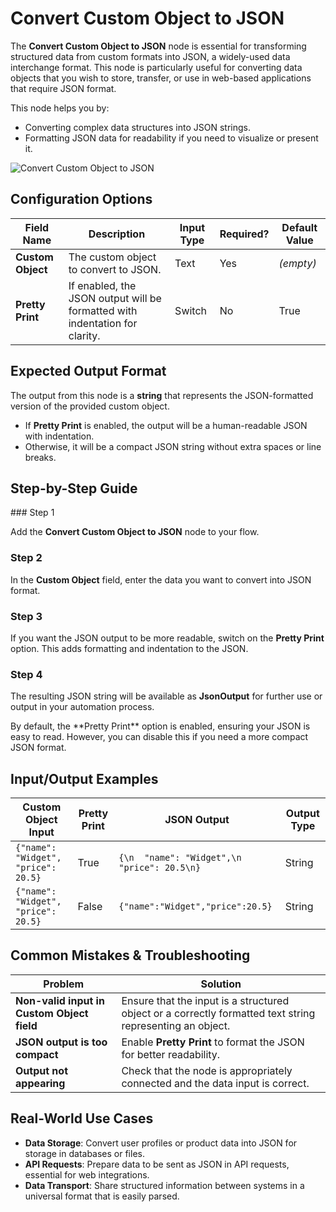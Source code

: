 
# Convert Custom Object to JSON

The **Convert Custom Object to JSON** node is essential for transforming structured data from custom formats into JSON, a widely-used data interchange format. This node is particularly useful for converting data objects that you wish to store, transfer, or use in web-based applications that require JSON format.

This node helps you by:

- Converting complex data structures into JSON strings.
- Formatting JSON data for readability if you need to visualize or present it.

![Convert Custom Object to JSON](./convert-custom-object-to-JSON.png)

## Configuration Options

| Field Name        | Description                                                                 | Input Type | Required? | Default Value |
| ----------------- | --------------------------------------------------------------------------- | ---------- | --------- | ------------- |
| **Custom Object** | The custom object to convert to JSON.                                       | Text       | Yes       | _(empty)_     |
| **Pretty Print**  | If enabled, the JSON output will be formatted with indentation for clarity. | Switch     | No        | True          |

## Expected Output Format

The output from this node is a **string** that represents the JSON-formatted version of the provided custom object.

- If **Pretty Print** is enabled, the output will be a human-readable JSON with indentation.
- Otherwise, it will be a compact JSON string without extra spaces or line breaks.

## Step-by-Step Guide

<Steps>
### Step 1

Add the **Convert Custom Object to JSON** node to your flow.

### Step 2

In the **Custom Object** field, enter the data you want to convert into JSON format.

### Step 3

If you want the JSON output to be more readable, switch on the **Pretty Print** option. This adds formatting and indentation to the JSON.

### Step 4

The resulting JSON string will be available as **JsonOutput** for further use or output in your automation process.

</Steps>

<Callout type="info" title="Note">
  By default, the **Pretty Print** option is enabled, ensuring your JSON is easy
  to read. However, you can disable this if you need a more compact JSON format.
</Callout>

## Input/Output Examples

| Custom Object Input                 | Pretty Print | JSON Output                                  | Output Type |
| ----------------------------------- | ------------ | -------------------------------------------- | ----------- |
| `{"name": "Widget", "price": 20.5}` | True         | `{\n  "name": "Widget",\n  "price": 20.5\n}` | String      |
| `{"name": "Widget", "price": 20.5}` | False        | `{"name":"Widget","price":20.5}`             | String      |

## Common Mistakes & Troubleshooting

| Problem                                    | Solution                                                                                                  |
| ------------------------------------------ | --------------------------------------------------------------------------------------------------------- |
| **Non-valid input in Custom Object field** | Ensure that the input is a structured object or a correctly formatted text string representing an object. |
| **JSON output is too compact**             | Enable **Pretty Print** to format the JSON for better readability.                                        |
| **Output not appearing**                   | Check that the node is appropriately connected and the data input is correct.                             |

## Real-World Use Cases

- **Data Storage**: Convert user profiles or product data into JSON for storage in databases or files.
- **API Requests**: Prepare data to be sent as JSON in API requests, essential for web integrations.
- **Data Transport**: Share structured information between systems in a universal format that is easily parsed.
